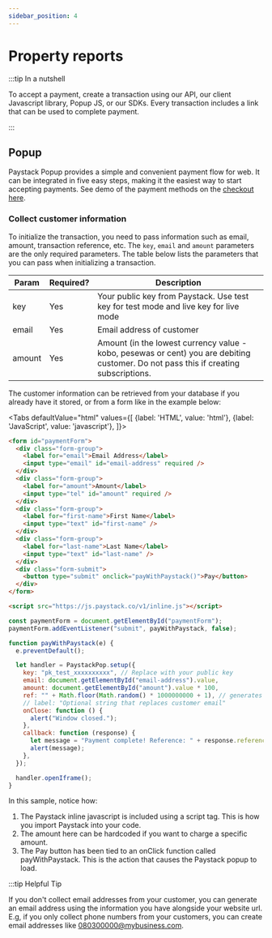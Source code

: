 ```yaml
---
sidebar_position: 4
---
```



# Property reports

:::tip In a nutshell

To accept a payment, create a transaction using our API, our client Javascript library, Popup JS, or our SDKs. Every transaction includes a link that can be used to complete payment.

:::

## Popup

Paystack Popup provides a simple and convenient payment flow for web. It can be integrated in five easy steps, making it the easiest way to start accepting payments. See demo of the payment methods on the [checkout here](https://jekyllrb.com/docs/front-matter/).

### Collect customer information

To initialize the transaction, you need to pass information such as email, amount, transaction reference, etc. The `key`, `email` and `amount` parameters are the only required parameters. The table below lists the parameters that you can pass when initializing a transaction.

| Param  | Required? | Description                                                                                                                          |
| ------ | --------- | ------------------------------------------------------------------------------------------------------------------------------------ |
| key    | Yes       | Your public key from Paystack. Use test key for test mode and live key for live mode                                                 |
| email  | Yes       | Email address of customer                                                                                                            |
| amount | Yes       | Amount (in the lowest currency value - kobo, pesewas or cent) you are debiting customer. Do not pass this if creating subscriptions. |

The customer information can be retrieved from your database if you already have it stored, or from a form like in the example below:

<Tabs
defaultValue="html"
values={[
{label: 'HTML', value: 'html'},
{label: 'JavaScript', value: 'javascript'},
]}>
<TabItem value="html">

```html
<form id="paymentForm">
  <div class="form-group">
    <label for="email">Email Address</label>
    <input type="email" id="email-address" required />
  </div>
  <div class="form-group">
    <label for="amount">Amount</label>
    <input type="tel" id="amount" required />
  </div>
  <div class="form-group">
    <label for="first-name">First Name</label>
    <input type="text" id="first-name" />
  </div>
  <div class="form-group">
    <label for="last-name">Last Name</label>
    <input type="text" id="last-name" />
  </div>
  <div class="form-submit">
    <button type="submit" onclick="payWithPaystack()">Pay</button>
  </div>
</form>

<script src="https://js.paystack.co/v1/inline.js"></script>
```

</TabItem>

<TabItem value="javascript">

```javascript
const paymentForm = document.getElementById("paymentForm");
paymentForm.addEventListener("submit", payWithPaystack, false);

function payWithPaystack(e) {
  e.preventDefault();

  let handler = PaystackPop.setup({
    key: "pk_test_xxxxxxxxxx", // Replace with your public key
    email: document.getElementById("email-address").value,
    amount: document.getElementById("amount").value * 100,
    ref: "" + Math.floor(Math.random() * 1000000000 + 1), // generates a pseudo-unique reference. Please replace with a reference you generated. Or remove the line entirely so our API will generate one for you
    // label: "Optional string that replaces customer email"
    onClose: function () {
      alert("Window closed.");
    },
    callback: function (response) {
      let message = "Payment complete! Reference: " + response.reference;
      alert(message);
    },
  });

  handler.openIframe();
}
```

</TabItem>
</Tabs>

In this sample, notice how:

1. The Paystack inline javascript is included using a script tag. This is how you import Paystack into your code.
2. The amount here can be hardcoded if you want to charge a specific amount.
3. The Pay button has been tied to an onClick function called payWithPaystack. This is the action that causes the Paystack popup to load.

:::tip Helpful Tip

If you don't collect email addresses from your customer, you can generate an email address using the information you have alongside your website url. E.g, if you only collect phone numbers from your customers, you can create email addresses like 080300000@mybusiness.com.
